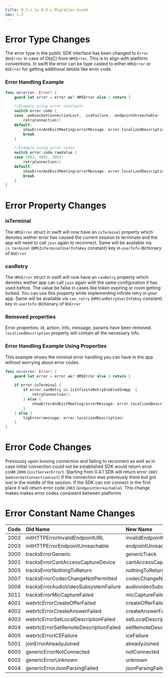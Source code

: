 ```yaml
---
title: 0.3.x to 0.4.x Migration Guide
nav: 3.3
---
```


# Error Type Changes

The error type in the public SDK interface has been changed to `Error` (`NSError` in case of ObjC) from `HMSError`. This is to align with platform conventions. In swift the error can be type casted to either `HMSError` or `NSError` for getting additional details like error code.

### Error Handling Example

```swift
func on(error: Error) {
    guard let error = error as? HMSError else { return }

    //Example using error constants
    switch error.code {
    case .websocketConnectionLost, .iceFailure, .endpointUnreachable:
        retryConnection()
    default:
		showErrorAndExitMeeting(errorMessage: error.localizedDescription)
        break
    }

    //Example using error codes
    switch error.code.rawValue {
    case 1003, 4005, 2003:
        retryConnection()
    default:
		showErrorAndExitMeeting(errorMessage: error.localizedDescription)
        break
    }
}
```

# Error Property Changes

### isTerminal

The `HMSError` struct in swift will now have an `isTerminal` property which denotes wether error has caused the current session to terminate and the app will need to call `join` again to reconnect. Same will be available via `is_terminal` (`HMSIsTerminalUserInfoKey` constant) key in `userInfo` dictionary of `NSError`

### canRetry

The `HMSError` struct in swift will now have an `canRetry` property which denotes wether app can call `join` again with the same configuration it has used before. The value be false in cases like token expiring or room getting locked. You can use this property while implementing infinite retry in your app. Same will be available via `can_retry` (`HMSCanRetryUserInfoKey` constant) key in `userInfo` dictionary of `NSError`

### Removed properties

Error properties: id, action, info, message, params have been removed. `localizedDescription` property will contain all the necessary info.

### Error Handling Example Using Properties

This example shows the minimal error handling you can have in the app without worrying about error codes.

```swift
func on(error: Error) {
    guard let error = error as? HMSError else { return }

    if error.isTerminal {
        if error.canRetry && isInfiniteRetryEnabledInApp  {
            retryConnection()
        } else {
            showErrorAndExitMeeting(errorMessage: error.localizedDescription)
        }
    } else {
        logError(message: error.localizedDescription)
    }
}
```

# Error Code Changes

Previously upon loosing connection and failing to reconnect as well as in case initial connection could not be established SDK would return error code `2000` (`initServerError`). Starting from 0.4.1 SDK will return error `1003` (`websocketConnectionLost`) if the connection was previously there but got lost in the middle of the session. If the SDK can not connect in the first place it will return error code `2003` (`endpointUnreachable`). This change makes makes error codes consistent between platforms

# Error Constant Name Changes

| **Code** | **Old Name**                          | **New Name**               |
| :------- | :------------------------------------ | :------------------------- |
| 2002     | initHTTPErrorInvalidEndpointURL       | invalidEndpointUrl         |
| 2003     | initHTTPErrorEndpointUnreachable      | endpointUnreachable        |
| 3000     | tracksErrorGeneric                    | genericTrack               |
| 3001     | tracksErrorCantAccessCaptureDevice    | cantAccessCaptureDevice    |
| 3005     | tracksErrorNothingToReturn            | nothingToReturn            |
| 3007     | tracksErrorCodecChangeNotPermitted    | codecChangeNotPermitted    |
| 3008     | tracksErrorAudioVideoSubsystemFailure | audiovideoSubsystemFailure |
| 3011     | tracksErrorMicCaptureFailed           | micCaptureFailed           |
| 4001     | webrtcErrorCreateOfferFailed          | createOfferFailed          |
| 4002     | webrtcErrorCreateAnswerFailed         | createAnswerFailed         |
| 4003     | webrtcErrorSetLocalDescriptionFailed  | setLocalDescriptionFailed  |
| 4004     | webrtcErrorSetRemoteDescriptionFailed | setRemoteDescriptionFailed |
| 4005     | webrtcErrorICEFailure                 | iceFailure                 |
| 5001     | joinErrorAlreadyJoined                | alreadyJoined              |
| 6000     | genericErrorNotConnected              | notConnected               |
| 6002     | genericErrorUnknown                   | unknown                    |
| 6004     | genericErrorJsonParsingFailed         | jsonParsingFailed          |
